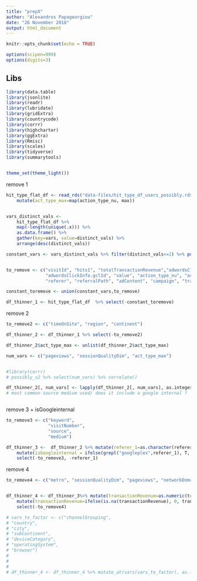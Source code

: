 ```yaml
---
title: "prepX"
author: "Alexandros Papageorgiou"
date: "26 November 2018"
output: html_document
---
```


```r
knitr::opts_chunk$set(echo = TRUE)

options(scipen=999)
options(digits=3)


```

## Libs


```r
library(data.table)
library(jsonlite)
library(readr)
library(lubridate)
library(gridExtra)
library(countrycode)
library(corrr)
library(highcharter)
library(ggExtra)
library(Rmisc)
library(scales)
library(tidyverse)
library(summarytools) 


theme_set(theme_light())


```


remove 1 

```r



hit_type_flat_df <- read_rds("data-files/hit_type_df_users_possibly.rds") %>% 
    mutate(act_type_max=map(action_type_nu, max)) 


vars_distinct_vals <- 
    hit_type_flat_df %>% 
    map(~length(unique(.x))) %>% 
    as.data.frame() %>% 
    gather(key=vars, value=distinct_vals) %>% 
    arrange(desc(distinct_vals))

constant_vars <- vars_distinct_vals %>% filter(distinct_vals<=2) %>% pull(vars)


to_remove <- c("visitId", "hits1", "totalTransactionRevenue","adwordsClickInfo.slot", 
               "adwordsClickInfo.gclId", "value", "action_type_nu", "action_type", 
               "referer", "referralPath", "adContent", "campaign", "transactions")

constant_toremove <- union(constant_vars,to_remove)

df_thinner_1 <- hit_type_flat_df  %>% select(-constant_toremove)  


```

remove 2

```r
to_remove2 <- c("timeOnSite", "region", "continent")

df_thinner_2 <- df_thinner_1 %>% select(-to_remove2)

df_thinner_2$act_type_max <- unlist(df_thinner_2$act_type_max)

num_vars <- c("pageviews", "sessionQualityDim", "act_type_max")


#library(corrr)
# possibly_s2 %>% select(num_vars) %>% correlate()

df_thinner_2[, num_vars] <- lapply(df_thinner_2[, num_vars], as.integer)
# most common source medium used/ does it include a google internal ? 



```



remove 3 +  isGoogleinternal

```r


to_remove3 <- c("keyword",
                "visitNumber",
                "source",
                "medium")

df_thinner_3 <-  df_thinner_2 %>% mutate(referer_1=as.character(referer_1)) %>% 
    mutate(isGoogleinternal = ifelse(grepl("googleplex",referer_1), T, ifelse(grepl("sites\\.google", source), T, F))) %>% 
    select(-to_remove3, -referer_1)


```



remove 4 


```r
to_remove4 <- c("metro", "sessionQualityDim", "pageviews", "networkDomain", "visitStartTime")


df_thinner_4 <- df_thinner_3%>% mutate(transactionRevenue=as.numeric(transactionRevenue)) %>% 
    mutate(transactionRevenue=ifelse(is.na(transactionRevenue), 0, transactionRevenue)) %>% 
    select(-to_remove4)
```


```r
# vars_to_factor <- c("channelGrouping",
# "country",
# "city",
# "subContinent",
# "deviceCategory",
# "operatingSystem",
# "browser")
# 
# 
# 
# df_thinner_4 <- df_thinner_4 %>% mutate_at(vars(vars_to_factor), as.factor)


```

